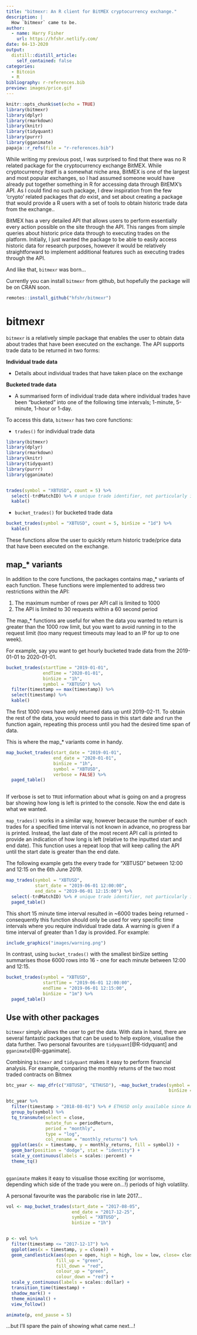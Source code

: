 ```yaml
---
title: "bitmexr: An R client for BitMEX cryptocurrency exchange."
description: |
  How `bitmexr` came to be.
author:
  - name: Harry Fisher
    url: https://hfshr.netlify.com/
date: 04-13-2020
output:
  distill::distill_article:
    self_contained: false
categories:
  - Bitcoin
  - R
bibliography: r-references.bib  
preview: images/price.gif
---
```


```r
knitr::opts_chunk$set(echo = TRUE)
library(bitmexr)
library(dplyr)
library(rmarkdown)
library(knitr)
library(tidyquant)
library(purrr)
library(gganimate)
papaja::r_refs(file = "r-references.bib")
```

While writing my previous post, I was surprised to find that there was no R related package for the cryptocurrency exchange BitMEX. 
While cryptocurrency itself is a somewhat niche area, BitMEX is one of the largest and most popular exchanges, so I had assumed someone would have already put together something in R for accessing data through BitEMX's API. 
As I could find no such package, I drew inspiration from the few 'crypto' related packages that _do_ exist, and set about creating a package that would provide a R users with a set of tools to obtain historic trade data from the exchange..

BitMEX has a very detailed API that allows users to perform essentially every action possible on the site through the API. This ranges from simple queries about historic price data through to executing trades on the platform. 
Initially, I just wanted the package to be able to easily access historic data for research purposes, however it would be relatively straightforward to implement additional features such as executing trades through the API.

And like that, `bitmexr` was born...

Currently you can install `bitmexr` from github, but hopefully the package will be on CRAN soon.

```r

remotes::install_github("hfshr/bitmexr")

```


# bitmexr

`bitmexr` is a relatively simple package that enables the user to obtain data about trades that have been executed on the exchange. The API supports trade data to be returned in two forms:

**Individual trade data**

- Details about individual trades that have taken place on the exchange

**Bucketed trade data**

- A summarised form of individual trade data where individual trades have been "bucketed" into one of the following time intervals; 1-minute, 5-minute, 1-hour or 1-day.

To access this data, `bitmexr` has two core functions:

- `trades()` for individual trade data

```r
library(bitmexr)
library(dplyr)
library(rmarkdown)
library(knitr)
library(tidyquant)
library(purrr)
library(gganimate)


trades(symbol = "XBTUSD", count = 5) %>% 
  select(-trdMatchID) %>% # unique trade identifier, not particularly interesting
  kable()

```

- `bucket_trades()` for bucketed trade data

```r
bucket_trades(symbol = "XBTUSD", count = 5, binSize = "1d") %>% 
  kable()
```


These functions allow the user to quickly return historic trade/price data that have been executed on the exchange.

## map_* variants

In addition to the core functions, the packages contains map_* variants of each function. These functions were implemented to address two restrictions within the API:

1. The maximum number of rows per API call is limited to 1000
2. The API is limited to 30 requests within a 60 second period

The map_* functions are useful for when the data you wanted to return is greater than the 1000 row limit, but you want to avoid running in to the request limit (too many request timeouts may lead to an IP for up to one week).


For example, say you want to get hourly bucketed trade data from the 2019-01-01 to 2020-01-01.

```r
bucket_trades(startTime = "2019-01-01", 
              endTime = "2020-01-01", 
              binSize = "1h",
              symbol = "XBTUSD") %>% 
  filter(timestamp == max(timestamp)) %>% 
  select(timestamp) %>% 
  kable()

```

The first 1000 rows have only returned data up until  2019-02-11. To obtain the rest of the data, you would need to pass in this start date and run the function again, repeating this process until you had the desired time span of data.

This is where the map_* variants come in handy.

```r
map_bucket_trades(start_date = "2019-01-01", 
                  end_date = "2020-01-01", 
                  binSize = "1h",
                  symbol = "XBTUSD",
                  verbose = FALSE) %>% 
  paged_table()
  
```

If verbose is set to `TRUE` information about what is going on and a progress bar showing how long is left is printed to the console.
Now the end date is what we wanted.

`map_trades()` works in a similar way, however because the number of each trades for a specified time interval is not known in advance, no progress bar is printed. Instead, the last date of the most recent API call is printed to provide an indication of how long is left (relative to the inputted start and end date). This function uses a repeat loop that will keep calling the API until the start date is greater than the end date.

The following example gets the every trade for "XBTUSD" between 12:00 and 12:15 on the 6th June 2019.

```r
map_trades(symbol = "XBTUSD",
           start_date = "2019-06-01 12:00:00",
           end_date = "2019-06-01 12:15:00") %>% 
  select(-trdMatchID) %>% # unique trade identifier, not particularly interesting
  paged_table()


```

This short 15 minute time interval resulted in ~6000 trades being returned - consequently this function should only be used for very specific time intervals where you require individual trade data. 
A warning is given if a time interval of greater than 1 day is provided. For example:

```r
include_graphics("images/warning.png")
```

In contrast, using `bucket_trades()` with the smallest binSize setting summarises those 6000 rows into 16 - one for each minute between 12:00 and 12:15. 

```r
bucket_trades(symbol = "XBTUSD",
              startTime = "2019-06-01 12:00:00",
              endTime = "2019-06-01 12:15:00",
              binSize = "1m") %>% 
  paged_table()
```

## Use with other packages

`bitmexr` simply allows the user to _get_ the data. With data in hand, there are several fantastic packages that can be used to help explore, visualise the data further. Two personal favourites are `tidyquant`[@R-tidyquant] and `gganimate`[@R-gganimate].

Combining `bitmexr` and `tidyquant` makes it easy to perform financial analysis. For example, comparing the monthly returns of the two most traded contracts on Bitmex

```r
btc_year <- map_dfr(c("XBTUSD", "ETHUSD"), ~map_bucket_trades(symbol = .x,
                                                              binSize = "1d"))

btc_year %>% 
  filter(timestamp > "2018-08-01") %>% # ETHUSD only available since August 2018
  group_by(symbol) %>% 
  tq_transmute(select = close,
               mutate_fun = periodReturn,
               period = "monthly",
               type = "log",
               col_rename = "monthly_returns") %>% 
  ggplot(aes(x = timestamp, y = monthly_returns, fill = symbol)) +
  geom_bar(position = "dodge", stat = "identity") +
  scale_y_continuous(labels = scales::percent) +
  theme_tq()
  

```


`gganimate` makes it easy to visualise those exciting (or worrisome, depending which side of the trade you were on...!) periods of high volatility.

A personal favourite was the parabolic rise in late 2017...

```r


vol <- map_bucket_trades(start_date = "2017-08-05",
                         end_date = "2017-12-25",
                         symbol = "XBTUSD",
                         binSize = "1h")


p <- vol %>% 
  filter(timestamp <= "2017-12-17") %>% 
  ggplot(aes(x = timestamp, y = close)) +
  geom_candlestick(aes(open = open, high = high, low = low, close= close),
                   fill_up = "green",
                   fill_down = "red",
                   colour_up = "green",
                   colour_down = "red") +
  scale_y_continuous(labels = scales::dollar) +
  transition_time(timestamp) +
  shadow_mark() +
  theme_minimal() +
  view_follow()

animate(p, end_pause = 5)

```


...but I'll spare the pain of showing what came next...!